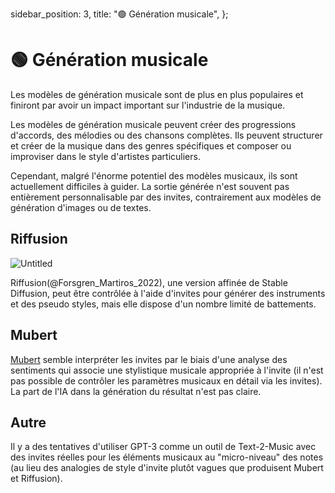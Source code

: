   sidebar_position: 3,
  title: "🟢 Génération musicale",
};

# 🟢 Génération musicale

Les modèles de génération musicale sont de plus en plus populaires et finiront par avoir un impact important sur l'industrie de la musique.

Les modèles de génération musicale peuvent créer des progressions d'accords, des mélodies ou des chansons complètes. Ils peuvent structurer et créer de la musique dans des genres spécifiques et composer ou improviser dans le style d'artistes particuliers.

Cependant, malgré l'énorme potentiel des modèles musicaux, ils sont actuellement difficiles à guider. La sortie générée n'est souvent pas entièrement personnalisable par des invites, contrairement aux modèles de génération d'images ou de textes.

## Riffusion

![Untitled](https://s3-us-west-2.amazonaws.com/secure.notion-static.com/bc5d566e-04bb-4c02-b113-bb19449074ed/Untitled.webp)

Riffusion(@Forsgren_Martiros_2022), une version affinée de Stable Diffusion, peut être contrôlée à l'aide d'invites pour générer des instruments et des pseudo styles, mais elle dispose d'un nombre limité de battements.

## Mubert

[Mubert](https://mubert.com/) semble interpréter les invites par le biais d'une analyse des sentiments qui associe une stylistique musicale appropriée à l'invite (il n'est pas possible de contrôler les paramètres musicaux en détail via les invites). La part de l'IA dans la génération du résultat n'est pas claire.

## Autre

Il y a des tentatives d'utiliser GPT-3 comme un outil de Text-2-Music avec des invites réelles pour les éléments musicaux au "micro-niveau" des notes (au lieu des analogies de style d'invite plutôt vagues que produisent Mubert et Riffusion).

